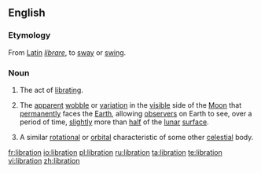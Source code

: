 ==English==
{{wikipedia}}

===Etymology===
From [[Latin]] ''[[librare]]'', to [[sway]] or [[swing]].

===Noun===
{{en-noun}}

# The act of [[librate|librating]].
# {{astronomy}} The [[apparent]] [[wobble]] or [[variation]] in the [[visible]] side of the [[Moon]] that [[permanently]] faces the [[Earth]], allowing [[observer]]s on Earth to see, over a period of time, [[slightly]] more than [[half]] of the [[lunar]] [[surface]].
# {{context|by extension}} A similar [[rotational]] or [[orbital]] characteristic of some other [[celestial]] body.

[[fr:libration]]
[[io:libration]]
[[pl:libration]]
[[ru:libration]]
[[ta:libration]]
[[te:libration]]
[[vi:libration]]
[[zh:libration]]